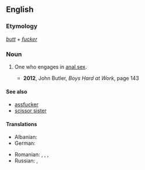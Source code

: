 ==English==

===Etymology===
''[[butt]]'' + ''[[fucker]]''

===Noun===
{{en-noun}}

# {{context|vulgar|pejorative|lang=en}} One who engages in [[anal sex]].
#* '''2012''', John Butler, ''Boys Hard at Work'', page 143

====See also====
* [[assfucker]]
* [[scissor sister]]

====Translations====
{{trans-top|buttfucker}}
* Albanian: {{t|sq|bythëqirë|m}}
* German: {{t|de|Arschficker|m}}
{{trans-mid}}
* Romanian: {{t|ro|poponar}}, {{t|ro|curist}}, {{t|ro|găozar}}, {{t|ro|fundaș}}
* Russian: {{t|ru|жопоёб|m|tr=žopojób|sc=Cyrl}}, {{t|ru|жопник|m|tr=žópnik|sc=Cyrl}}
{{trans-bottom}}